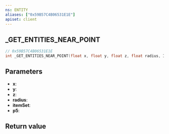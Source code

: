 ```yaml
---
ns: ENTITY
aliases: ["0x59B57C4B06531E1E"]
apiset: client
---
```

## _GET_ENTITIES_NEAR_POINT

```c
// 0x59B57C4B06531E1E
int _GET_ENTITIES_NEAR_POINT(float x, float y, float z, float radius, ItemSet itemSet, int p5);
```


## Parameters
* **x**:
* **y**:
* **z**:
* **radius**:
* **itemSet**:
* **p5**:

## Return value